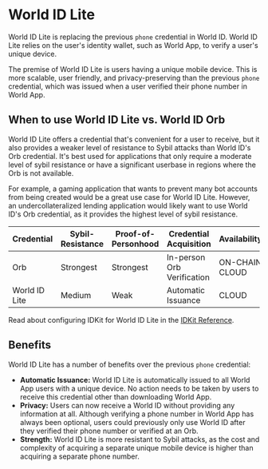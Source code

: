 
# World ID Lite

World ID Lite is replacing the previous `phone` credential in World ID. World ID Lite relies on the user's identity wallet, such as World App, to verify a user's unique device.

The premise of World ID Lite is users having a unique mobile device. This is more scalable, user friendly, and privacy-preserving than the previous `phone` credential, which was issued when a user verified their phone number in World App.

## When to use World ID Lite vs. World ID Orb

World ID Lite offers a credential that's convenient for a user to receive, but it also provides a weaker level of resistance to Sybil attacks than World ID's Orb credential. It's best used for applications that only require a moderate level of sybil resistance or have a significant userbase in regions where the Orb is not available.

For example, a gaming application that wants to prevent many bot accounts from being created would be a great use case for World ID Lite. However, an undercollateralized lending application would likely want to use World ID's Orb credential, as it provides the highest level of sybil resistance.

<table>
  <thead>
    <tr>
      <th>Credential</th>
      <th>Sybil-Resistance</th>
      <th>Proof-of-Personhood</th>
      <th>Credential Acquisition</th>
      <th>Availability</th>
    </tr>
  </thead>
  <tbody>
    <tr>
      <td className="align-middle"><img src="/icons/credential-orb.svg" alt="" className="h-8 w-8 m-0 mr-2 inline" />Orb</td>
      <td className="align-middle">Strongest</td>
      <td className="align-middle">Strongest</td>
      <td className="align-middle">In-person Orb Verification</td>
      <td className="align-middle"><Tag>ON-CHAIN</Tag> <Tag color="sky">CLOUD</Tag></td>
    </tr>
    <tr>
      <td className="flex items-center"><img src="/icons/credential-phone.svg" alt="" className="h-8 w-8 m-0 mr-2" />World ID Lite</td>
      <td className="align-middle">Medium</td>
      <td className="align-middle">Weak</td>
      <td className="align-middle">Automatic Issuance</td>
      <td className="align-middle"><Tag color="sky">CLOUD</Tag></td>
    </tr>
  </tbody>
</table>

<Note>Read about configuring IDKit for World ID Lite in the [IDKit Reference](/reference/idkit/).</Note>

## Benefits

World ID Lite has a number of benefits over the previous `phone` credential:

- **Automatic Issuance:** World ID Lite is automatically issued to all World App users with a unique device. No action needs to be taken by users to receive this credential other than downloading World App.
- **Privacy:** Users can now receive a World ID without providing any information at all. Although verifying a phone number in World App has always been optional, users could previously only use World ID after they verified their phone number or verified at an Orb.
- **Strength:** World ID Lite is more resistant to Sybil attacks, as the cost and complexity of acquiring a separate unique mobile device is higher than acquiring a separate phone number.